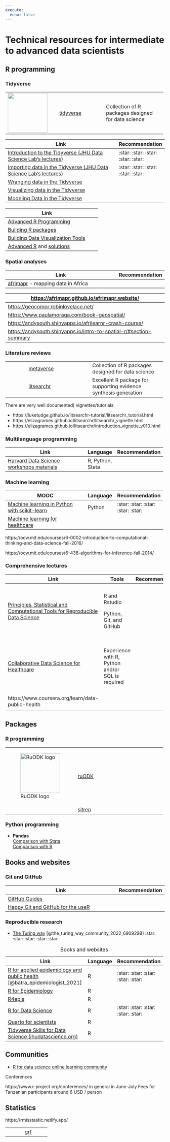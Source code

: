 ```yaml
---
execute: 
  echo: false
---
```


# Technical resources for intermediate to advanced data scientists {#sec-advanced-resources}

## R programming

### Tidyverse

+---------------------------------------------+-----------------------------------------+----------------------------------------------------+
| ![](images/tidyverse-logo.png){width="125"} | [tidyverse](https://www.tidyverse.org/) | Collection of R packages designed for data science |
+---------------------------------------------+-----------------------------------------+----------------------------------------------------+

+------------------------------------------------------------------------------------------------------------------------------+------------------------------------+
| Link                                                                                                                         | Recommendation                     |
+==============================================================================================================================+====================================+
| [Introduction to the Tidyverse (JHU Data Science Lab's lectures)](https://www.coursera.org/learn/tidyverse)                  | :star: :star: :star: :star: :star: |
+------------------------------------------------------------------------------------------------------------------------------+------------------------------------+
| [Importing data in the Tidyverse (JHU Data Science Lab's lectures)](https://www.coursera.org/learn/tidyverse-importing-data) | :star: :star: :star: :star: :star: |
+------------------------------------------------------------------------------------------------------------------------------+------------------------------------+
| [Wranging data in the Tidyverse](https://www.coursera.org/learn/tidyverse-data-wrangling)                                    |                                    |
+------------------------------------------------------------------------------------------------------------------------------+------------------------------------+
| [Visualizing data in the Tidyverse](https://www.coursera.org/learn/tidyverse-visualize-data)                                 |                                    |
+------------------------------------------------------------------------------------------------------------------------------+------------------------------------+
| [Modeling Data in the Tidyverse](https://www.coursera.org/learn/tidyverse-modelling-data)                                    |                                    |
+------------------------------------------------------------------------------------------------------------------------------+------------------------------------+

+------------------------------------------------------------------------------------------------+----------+
| Link                                                                                           |          |
+================================================================================================+==========+
| [Advanced R Programming](https://www.coursera.org/learn/advanced-r)                            |          |
+------------------------------------------------------------------------------------------------+----------+
| [Building R packages](https://www.coursera.org/learn/r-packages)                               |          |
+------------------------------------------------------------------------------------------------+----------+
| [Building Data Visualization Tools](https://www.coursera.org/learn/r-data-visualization)       |          |
+------------------------------------------------------------------------------------------------+----------+
| [Advanced R](https://adv-r.hadley.nz/) and [solutions](https://advanced-r-solutions.rbind.io/) |          |
+------------------------------------------------------------------------------------------------+----------+

### Spatial analyses

+--------------------------------------------------------------------------------------------+----------------+
| Link                                                                                       | Recommendation |
+============================================================================================+================+
| [afrimapr](https://afrimapr.github.io/afrimapr.website/training/) - mapping data in Africa |                |
+--------------------------------------------------------------------------------------------+----------------+

| <https://afrimapr.github.io/afrimapr.website/>                       |
|----------------------------------------------------------------------|
| <https://geocompr.robinlovelace.net/>                                |
| <https://www.paulamoraga.com/book-geospatial/>                       |
| <https://andysouth.shinyapps.io/afrilearnr-crash-course/>            |
| <https://andysouth.shinyapps.io/intro-to-spatial-r/#section-summary> |

### Literature reviews

+------------------+---------------------------------------------------------+------------------------------------------------------------------+
|                  | [metaverse](https://rmetaverse.github.io/)              | Collection of R packages designed for data science               |
+------------------+---------------------------------------------------------+------------------------------------------------------------------+
|                  | [litsearchr](https://elizagrames.github.io/litsearchr/) | Excellent R package for supporting evidence synthesis generation |
+------------------+---------------------------------------------------------+------------------------------------------------------------------+

There are very well documented) vignettes/tutorials

-   https://luketudge.github.io/litsearchr-tutorial/litsearchr_tutorial.html
-   https://elizagrames.github.io/litsearchr/litsearchr_vignette.html
-   https://elizagrames.github.io/litsearchr/introduction_vignette_v010.html

### Multilanguage programming

+-----------------------------------------------------------------------------------+------------------+----------------+
| Link                                                                              | Language         | Recommendation |
+===================================================================================+==================+================+
| [Harvard Data Science workshops materials](https://iqss.github.io/dss-workshops/) | R, Python, Stata |                |
+-----------------------------------------------------------------------------------+------------------+----------------+

### Machine learning

+--------------------------------------------------------------------------------------------------------------------------+-----------+------------------------------------+
| MOOC                                                                                                                     | Language  | Recommendation                     |
+==========================================================================================================================+===========+====================================+
| [Machine learning in Python with scikit-learn](https://www.fun-mooc.fr/en/courses/machine-learning-python-scikit-learn/) | Python    | :star: :star: :star: :star: :star: |
+--------------------------------------------------------------------------------------------------------------------------+-----------+------------------------------------+
| [Machine learning for healthcare](https://ocw.mit.edu/courses/6-s897-machine-learning-for-healthcare-spring-2019/)       |           |                                    |
+--------------------------------------------------------------------------------------------------------------------------+-----------+------------------------------------+

https://ocw.mit.edu/courses/6-0002-introduction-to-computational-thinking-and-data-science-fall-2016/

https://ocw.mit.edu/courses/6-438-algorithms-for-inference-fall-2014/

### Comprehensive lectures

+----------------------------------------------------------------------------------------------------------------------------------------------------------------+--------------------------------------------------+----------------+-----------------------------+
| Link                                                                                                                                                           | Tools                                            | Recommendation | Pricing                     |
+================================================================================================================================================================+==================================================+================+=============================+
| [Principles, Statistical and Computational Tools for Reproducible Data Science](https://www.edx.org/course/principles-statistical-and-computational-tools-for) | R and Rstudio                                    |                | -   Free (audit track)      |
|                                                                                                                                                                |                                                  |                |                             |
|                                                                                                                                                                | Python, Git, and GitHub                          |                | -   99 USD (verified track) |
+----------------------------------------------------------------------------------------------------------------------------------------------------------------+--------------------------------------------------+----------------+-----------------------------+
| [Collaborative Data Science for Healthcare](https://www.edx.org/course/collaborative-data-science-for-healthcare)                                              | Experience with R, Python and/or SQL is required |                | -   Free (audit track)      |
|                                                                                                                                                                |                                                  |                |                             |
|                                                                                                                                                                |                                                  |                | -   49 USD (verified track) |
+----------------------------------------------------------------------------------------------------------------------------------------------------------------+--------------------------------------------------+----------------+-----------------------------+
| https://www.coursera.org/learn/data-public-health                                                                                                              |                                                  |                |                             |
+----------------------------------------------------------------------------------------------------------------------------------------------------------------+--------------------------------------------------+----------------+-----------------------------+
|                                                                                                                                                                |                                                  |                |                             |
+----------------------------------------------------------------------------------------------------------------------------------------------------------------+--------------------------------------------------+----------------+-----------------------------+

## Packages

### R programming

+---------------------------------------------+-----------------------------------------------------+--------------+
| ![RuODK logo](images/logo.png){width="125"} | [ruODK](https://docs.ropensci.org/ruODK/index.html) |              |
+---------------------------------------------+-----------------------------------------------------+--------------+
|                                             | [sitrep](https://github.com/R4EPI/sitrep)           |              |
+---------------------------------------------+-----------------------------------------------------+--------------+

### Python programming

-   **Pandas**\
    [Comparison with Stata](https://pandas.pydata.org/docs/getting_started/comparison/comparison_with_stata.html)\
    [Comparison with R](https://pandas.pydata.org/docs/getting_started/comparison/comparison_with_r.html)

## Books and websites

### Git and GitHub

+--------------------------------------------------------------------+----------------+
| Link                                                               | Recommendation |
+====================================================================+================+
| [GitHub Guides](https://guides.github.com/activities/hello-world/) |                |
+--------------------------------------------------------------------+----------------+
| [Happy Git and GitHub for the useR](http://happygitwithr.com/)     |                |
+--------------------------------------------------------------------+----------------+

### Reproducible research

-   [The Turing way](https://the-turing-way.netlify.app/welcome.html) [@the_turing_way_community_2022_6909298] :star: :star: :star: :star: :star:

+-----------------------------------------------------------------------------------------------------------+------------+------------------------------------+
| Link                                                                                                      | Language   | Recommendation                     |
+===========================================================================================================+============+====================================+
| [R for applied epidemiology and public health](https://epirhandbook.com/en/) [@batra_epidemiologist_2021] | R          | :star: :star: :star: :star: :star: |
+-----------------------------------------------------------------------------------------------------------+------------+------------------------------------+
| [R for Epidemiology](https://www.r4epi.com/)                                                              | R          |                                    |
+-----------------------------------------------------------------------------------------------------------+------------+------------------------------------+
| [R4epis](https://r4epis.netlify.app/)                                                                     | R          |                                    |
+-----------------------------------------------------------------------------------------------------------+------------+------------------------------------+
| [R for Data Science](https://r4ds.had.co.nz/)                                                             | R          | :star: :star: :star: :star: :star: |
+-----------------------------------------------------------------------------------------------------------+------------+------------------------------------+
| [Quarto for scientists](https://qmd4sci.njtierney.com/)                                                   | R          |                                    |
+-----------------------------------------------------------------------------------------------------------+------------+------------------------------------+
| [Tidyverse Skills for Data Science (jhudatascience.org)](https://jhudatascience.org/tidyversecourse/)     | R          |                                    |
+-----------------------------------------------------------------------------------------------------------+------------+------------------------------------+

: Books and websites

## Communities

-   [R for data science online learning community](https://www.rfordatasci.com/)

Conferences

https://www.r-project.org/conferences/
in general in June-July
Fees for Tanzanian participants around 6 USD / person

## Statistics

https://rmisstastic.netlify.app/

+---------------------------------------------+-----------------------------------------------------+--------------+
|                                             | [grf](https://grf-labs.github.io/grf/)              |              |
+---------------------------------------------+-----------------------------------------------------+--------------+
